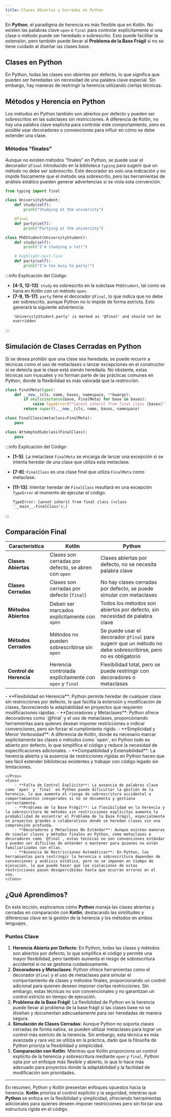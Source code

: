 ```yaml
---
title: Clases Abiertas y Cerradas en Python
---
```


<ReadingTime />
<GitHubRepoLink user="r8vnhill" repo="" />

En **Python**, el paradigma de herencia es más flexible que en Kotlin. No existen las palabras clave `open` o `final` para controlar explícitamente si una clase o método puede ser heredado o sobrescrito. Esto puede facilitar la extensión, pero también puede llevar al **Problema de la Base Frágil** si no se tiene cuidado al diseñar las clases base.

## Clases en Python

En Python, todas las clases son *abiertas* por defecto, lo que significa que pueden ser heredadas sin necesidad de una palabra clave especial. Sin embargo, hay maneras de restringir la herencia utilizando ciertas técnicas.

## Métodos y Herencia en Python

Los métodos en Python también son abiertos por defecto y pueden ser sobrescritos en las subclases sin restricciones. A diferencia de Kotlin, no hay una palabra clave explícita para controlar este comportamiento, pero es posible usar decoradores o convenciones para influir en cómo se debe extender una clase.

### Métodos "finales"

Aunque no existen métodos "finales" en Python, se puede usar el decorador `@final` introducido en la biblioteca `typing` para sugerir que un método no debe ser sobrescrito. Este decorador es solo una indicación y no impide físicamente que el método sea sobrescrito, pero las herramientas de análisis estático pueden generar advertencias si se viola esta convención.

```python showLineNumbers
from typing import final

class UniversityStudent:
    def study(self):
        print("Studying at the university")

    @final
    def party(self):
        print("Partying at the university")

class PhDStudent(UniversityStudent):
    def study(self):
        print("I'm studying a lot!")

    # highlight-next-line
    def party(self):
        print("I'm too busy to party!")
```

:::info Explicación del Código

- **[4-5, 12-13]**: `study` es sobrescrito en la subclase `PhDStudent`, tal como se haría en Kotlin con un método `open`.
- **[7-9, 15-17]**: `party` tiene el decorador `@final`, lo que indica que no debe ser sobrescrito, aunque Python no lo impide de forma estricta. Esto generará la siguiente advertencia:
    ```plaintext
    'UniversityStudent.party' is marked as '@final' and should not be overridden 
    ```
:::

## Simulación de Clases Cerradas en Python

Si se desea prohibir que una clase sea heredada, se puede recurrir a técnicas como el uso de metaclases o lanzar excepciones en el constructor si se detecta que la clase está siendo heredada. No obstante, estas técnicas son inusuales y no forman parte de las prácticas comunes en Python, donde la flexibilidad es más valorada que la restricción.

```python showLineNumbers
class FinalMeta(type):
    def __new__(cls, name, bases, namespace, **kwargs):
        if any(isinstance(base, FinalMeta) for base in bases):
            raise TypeError(f"Cannot inherit from final class {bases}")
        return super().__new__(cls, name, bases, namespace)

class FinalClass(metaclass=FinalMeta):
    pass

class AttemptedSubclass(FinalClass):
    pass
```

:::info Explicación del Código

- **[1-5]**: La metaclase `FinalMeta` se encarga de lanzar una excepción si se intenta heredar de una clase que utiliza esta metaclase.
- **[7-8]**: `FinalClass` es una clase final que utiliza `FinalMeta` como metaclase.
- **[11-13]**: Intentar heredar de `FinalClass` resultará en una excepción `TypeError` al momento de ejecutar el código.

    ```plaintext
    TypeError: Cannot inherit from final class (<class '__main__.FinalClass'>,)
    ```

:::

## Comparación Final

| **Característica**                   | **Kotlin**                                     | **Python**                                       |
|-------------------------------|-------------------------------------------------|-------------------------------------------------|
| **Clases Abiertas**            | Clases son cerradas por defecto, se abren con `open` | Clases abiertas por defecto, no se necesita palabra clave |
| **Clases Cerradas**            | Clases son cerradas por defecto (`final`)       | No hay clases cerradas por defecto, se puede simular con metaclases |
| **Métodos Abiertos**           | Deben ser marcados explícitamente con `open`    | Todos los métodos son abiertos por defecto, sin necesidad de palabra clave |
| **Métodos Cerrados**           | Métodos no pueden sobrescribirse sin `open`     | Se puede usar el decorador `@final` para sugerir que un método no debe sobrescribirse, pero no es obligatorio |
| **Control de Herencia**        | Herencia controlada explícitamente con `open` y `final` | Flexibilidad total, pero se puede restringir con decoradores o metaclases |

<ProCons>
    <Pros>
        - **Flexibilidad en Herencia**: Python permite heredar de cualquier clase sin restricciones por defecto, lo que facilita la extensión y modificación de clases, favoreciendo la adaptabilidad en proyectos que requieren modificaciones rápidas.
        - **Decoradores y Metaclases**: Python ofrece decoradores como `@final` y el uso de metaclases, proporcionando herramientas para quienes desean imponer restricciones o indicar convenciones, pero sin forzar el cumplimiento rígido.
        - **Simplicidad y Menor Verbosidad**: A diferencia de Kotlin, donde es necesario marcar explícitamente las clases o métodos como `open`, en Python todo es abierto por defecto, lo que simplifica el código y reduce la necesidad de especificaciones adicionales.
        - **Compatibilidad y Extensibilidad**: La herencia abierta y la ausencia de restricciones rígidas en Python hacen que sea fácil extender bibliotecas existentes y trabajar con código legado sin limitaciones.

    </Pros>
    <Cons>
        - **Falta de Control Explícito**: La ausencia de palabras clave como `open` y `final` en Python puede dificultar la gestión de la herencia, lo que aumenta el riesgo de sobrescritura accidental o comportamientos inesperados si no se documenta y gestiona correctamente.
        - **Problema de la Base Frágil**: La flexibilidad en la herencia y la sobrescritura de métodos sin restricciones explícitas aumenta la probabilidad de encontrar el Problema de la Base Frágil, especialmente en proyectos grandes o colaborativos donde se heredan clases sin una comprensión profunda.
        - **Decoradores y Metaclases No Estándar**: Aunque existen maneras de simular clases y métodos finales en Python, como metaclases o decoradores como `@final`, estas técnicas no son convenciones estándar y pueden ser difíciles de entender o mantener para quienes no están familiarizados con ellas.
        - **Ausencia de Restricciones Automáticas**: En Python, las herramientas para restringir la herencia o sobrescritura dependen de convenciones y análisis estático, pero no se imponen en tiempo de ejecución, lo que puede hacer que las violaciones de estas restricciones pasen desapercibidas hasta que ocurran errores en el uso.
    </Cons>
</ProCons>

## ¿Qué Aprendimos?

En esta lección, exploramos cómo **Python** maneja las clases abiertas y cerradas en comparación con **Kotlin**, destacando las similitudes y diferencias clave en la gestión de la herencia y los métodos en ambos lenguajes.

### Puntos Clave

1. **Herencia Abierta por Defecto**: En Python, todas las clases y métodos son abiertos por defecto, lo que simplifica el código y permite una mayor flexibilidad, pero también aumenta el riesgo de sobrescritura accidental si no se gestiona cuidadosamente.
2. **Decoradores y Metaclases**: Python ofrece herramientas como el decorador `@final` y el uso de metaclases para simular el comportamiento de clases y métodos finales, proporcionando un control adicional para quienes deseen imponer ciertas restricciones. Sin embargo, estas técnicas no son convencionales y no garantizan un control estricto en tiempo de ejecución.
3. **Problema de la Base Frágil**: La flexibilidad de Python en la herencia puede llevar al problema de la base frágil si las clases base no se diseñan y documentan adecuadamente para ser heredadas de manera segura.
4. **Simulación de Clases Cerradas**: Aunque Python no soporta clases cerradas de forma nativa, se pueden utilizar metaclases para lograr un control más estricto de la herencia. Sin embargo, esta técnica es más avanzada y rara vez se utiliza en la práctica, dado que la filosofía de Python prioriza la flexibilidad y simplicidad.
5. **Comparación con Kotlin**: Mientras que Kotlin proporciona un control explícito de la herencia y sobrescritura mediante `open` y `final`, Python opta por un enfoque más flexible y abierto, lo que lo hace más adecuado para proyectos donde la adaptabilidad y la facilidad de modificación son prioridades.

---

En resumen, Python y Kotlin presentan enfoques opuestos hacia la herencia. **Kotlin** prioriza el control explícito y la seguridad, mientras que **Python** se enfoca en la flexibilidad y simplicidad, ofreciendo herramientas adicionales para quienes deseen imponer restricciones pero sin forzar una estructura rígida en el código.
